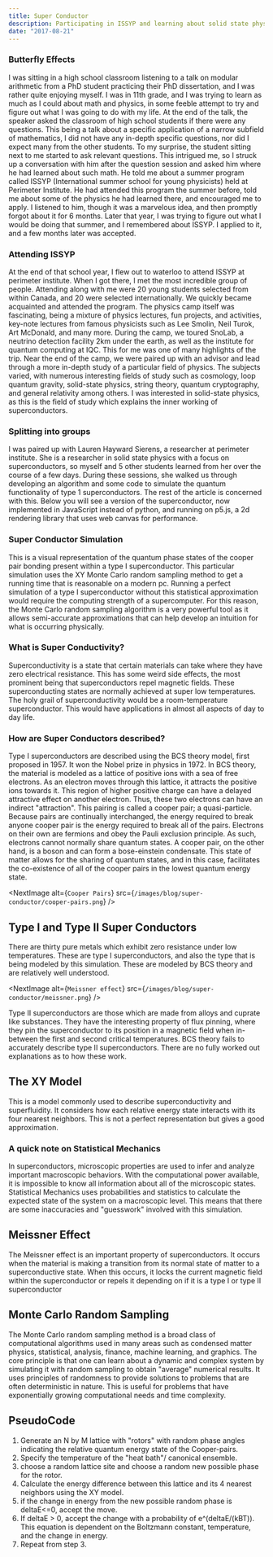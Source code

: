 ```yaml
---
title: Super Conductor
description: Participating in ISSYP and learning about solid state physics and superconductors
date: "2017-08-21"
---
```


<SuperConductor/>

### Butterfly Effects
I was sitting in a high school classroom listening to a talk on modular arithmetic from a PhD student practicing their PhD dissertation, and I was rather quite enjoying myself. I was in 11th grade, and I was trying to learn as much as I could about math and physics, in some feeble attempt to try and figure out what I was going to do with my life. At the end of the talk, the speaker asked the classroom of high school students if there were any questions. This being a talk about a specific application of a narrow subfield of mathematics, I did not have any in-depth specific questions, nor did I expect many from the other students. To my surprise, the student sitting next to me started to ask relevant questions. This intrigued me, so I struck up a conversation with him after the question session and asked him where he had learned about such math. He told me about a summer program called ISSYP (International summer school for young physicists) held at Perimeter Institute. He had attended this program the summer before, told me about some of the physics he had learned there, and encouraged me to apply. I listened to him, though it was a marvelous idea, and then promptly forgot about it for 6 months. Later that year, I was trying to figure out what I would be doing that summer, and I remembered about ISSYP. I applied to it, and a few months later was accepted. 

### Attending ISSYP

At the end of that school year, I flew out to waterloo to attend ISSYP at perimeter institute. When I got there, I met the most incredible group of people. Attending along with me were 20 young students selected from within Canada, and 20 were selected internationally. We quickly became acquainted and attended the program. The physics camp itself was fascinating, being a mixture of physics lectures, fun projects, and activities, key-note lectures from famous physicists such as Lee Smolin, Neil Turok, Art McDonald, and many more. During the camp, we toured SnoLab, a neutrino detection facility 2km under the earth, as well as the institute for quantum computing at IQC. This for me was one of many highlights of the trip. Near the end of the camp, we were paired up with an advisor and lead through a more in-depth study of a particular field of physics. The subjects varied, with numerous interesting fields of study such as cosmology, loop quantum gravity, solid-state physics, string theory, quantum cryptography, and general relativity among others. I was interested in solid-state physics, as this is the field of study which explains the inner working of superconductors. 


### Splitting into groups
I was paired up with Lauren Hayward Sierens, a researcher at perimeter institute. She is a researcher in solid state physics with a focus on superconductors, so myself and 5 other students learned from her over the course of a few days. During these sessions, she walked us through developing an algorithm and some code to simulate the quantum functionality of type 1 superconductors. The rest of the article is concerned with this. Below you will see a version of the superconductor, now implemented in JavaScript instead of python, and running on p5.js, a 2d rendering library that uses web canvas for performance.


### Super Conductor Simulation
This is a visual representation of the quantum phase states of the cooper pair bonding present within a type I superconductor. This particular simulation uses the XY Monte Carlo random sampling method to get a running time that is reasonable on a modern pc. Running a perfect simulation of a type I superconductor without this statistical approximation would require the computing strength of a supercomputer. For this reason, the Monte Carlo random sampling algorithm is a very powerful tool as it allows semi-accurate approximations that can help develop an intuition for what is occurring physically.

### What is Super Conductivity?
Superconductivity is a state that certain materials can take where they have zero electrical  resistance. This has some weird side effects, the most prominent being that superconductors repel magnetic fields. These superconducting states are normally achieved at super low temperatures.
The holy grail of superconductivity would be a room-temperature superconductor. This would have applications in almost all aspects of day to day life.

### How are Super Conductors described?

Type I superconductors are described using the BCS theory model, first proposed in 1957. It won the Nobel prize in physics in 1972. In BCS theory, the material is modeled as a lattice of positive ions with a sea of free electrons. As an electron moves through this lattice, it attracts the positive ions towards it. This region of higher positive charge can have a delayed attractive effect on another electron. Thus, these two electrons can have an indirect "attraction". This pairing is called a
cooper pair; a quasi-particle. Because pairs are continually interchanged, the energy required to break anyone cooper pair is the energy required to break all of the pairs. Electrons on their own are fermions and obey the Pauli exclusion principle. As such, electrons cannot normally share quantum states. A cooper pair, on the other hand, is a boson and can form a bose-einstein condensate. This state of matter allows for the sharing of quantum states, and in this case, facilitates the co-existence of all of the cooper pairs in the lowest quantum energy state.

<NextImage alt={`Cooper Pairs`} src={`/images/blog/super-conductor/cooper-pairs.png`} />

## **Type I and Type II Super Conductors**
There are thirty pure metals which exhibit zero resistance under low temperatures. These are type I superconductors, and also the type that is being modeled by this simulation. These are modeled by BCS theory and are relatively well understood.

<NextImage alt={`Meissner effect`} src={`/images/blog/super-conductor/meissner.png`} />

Type II superconductors are those which are made from alloys and cuprate like substances. They have the interesting property of flux pinning, where they pin the superconductor to its position in a magnetic field when in-between the first and second critical temperatures. BCS theory fails to accurately describe type II superconductors. There are no fully worked out explanations as to how these work.

## **The XY Model**
This is a model commonly used to describe superconductivity and superfluidity. It considers how each relative energy state interacts with its four nearest neighbors. This is not a perfect representation but gives a good approximation.

### **A quick note on Statistical Mechanics**
In superconductors, microscopic properties are used to infer and analyze important macroscopic behaviors. With the computational power available, it is impossible to know all information about all of the microscopic states. Statistical Mechanics uses probabilities and statistics to calculate the expected state of the system on a macroscopic level. This means that there are some inaccuracies and "guesswork" involved with this simulation.

## **Meissner Effect**
The Meissner effect is an important property of superconductors. It occurs when the material is making a transition from its normal state of matter to a superconductive state. When this occurs, it locks the current magnetic field within the superconductor or repels it depending on if it is a type I or type II superconductor

## **Monte Carlo Random Sampling**
The Monte Carlo random sampling method is a broad class of computational algorithms used in many areas such as condensed matter physics, statistical, analysis, finance, machine learning, and graphics. The core principle is that one can learn about a dynamic and complex system by simulating it with random sampling to obtain "average" numerical results. It uses principles of randomness to provide solutions to problems that are often deterministic in nature. This is useful for problems that have exponentially growing computational needs and time complexity.

## **PseudoCode**

1. Generate an N by M lattice with "rotors" with random phase angles indicating the relative quantum energy state of the Cooper-pairs.
2. Specify the temperature of the "heat bath"/ canonical ensemble.
3. choose a random lattice site and choose a random new possible phase for the rotor.
4. Calculate the energy difference between this lattice and its 4 nearest neighbors using the XY model.
5. if the change in energy from the new possible random phase is deltaE<=0, accept the move.
6. If deltaE > 0, accept the change with a probability of e^(deltaE/(kBT)). This equation is dependent on the Boltzmann constant, temperature, and the change in energy.
7. Repeat from step 3.
